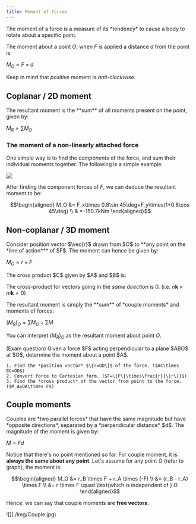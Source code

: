 ```yaml
---
title: Moment of forces
---
```



<Block variant="primary" title="Definition of moment">
The moment of a force is a measure of its *tendency* to cause a body to rotate about a specific point.

The moment about a point $O$, when $F$ is applied a distance $d$ from the point is:

$M_O=F\times d$

Keep in mind that *positive* moment is *anti-clockwise*.
</Block>


## Coplanar / 2D moment


<Block variant="knowledge" title="Resultant moments">
The resultant moment is the **sum** of all moments present on the point, given by:

$M_R=\sum M_O$
</Block>


### The moment of a non-linearly attached force

One simple way is to find the *components* of the force, and sum their individual moments together. The following is a simple example:

![](./img/Moment1.jpg)

After finding the component forces of $F$, we can deduce the resultant moment to be:
```math
\begin{aligned}
M_O &= F_x\times 0.8\sin 45\deg+F_y\times(1+0.8\cos 45\deg) \\
& =-150.7kNm
\end{aligned}
```


## Non-coplanar / 3D moment


<Block variant="primary" title="Moments in a 3D system">
Consider position vector $\vec{r}$ drawn from $O$ to **any point on the *line of action*** of $F$. The moment can hence be given by:

$M_O=r\times F$
</Block>


<Block variant="primary" title="Finding the moment via cross products Cartesian vectors">
The cross product $C$ given by $A$ and $B$ is:

The cross-product for vectors going in the *same direction* is 0. (i.e. $n\boldsymbol{k}\times m\boldsymbol{k}=0$)
</Block>


<Block variant="knowledge" title="Resultant moments">
The resultant moment is simply the **sum** of *couple moments* and moments of forces:

$(M_R)_O=\sum M_O + \sum M$

You can interpret $(M_R)_O$ as the resultant moment about point $O$.
</Block>


<Block variant="knowledge" title="Finding moments by force perpendicular to plane">
(Exam question) Given a force $F$ acting perpendicular to a plane $ABO$ at $O$, determine the moment about a point $A$.

    1. Find the *position vector* $\{r=OD\}$ of the force. ($AC\times BC=OD$)
    2. Convert force to Cartesian form. ($F=\|F\|\times\frac{r}{\|r\|}$)
    3. Find the *cross product* of the vector from point to the force. ($M_A=OA\times F$)
</Block>



## Couple moments

<HLayout>
<div>
Couples are *two parallel forces* that have the same magnitude but have *opposite directions*, separated by a *perpendicular distance* $d$. The magnitude of the moment is given by:

$M=Fd$

Notice that there's no point mentioned so far. For couple moment, it is **always the same about any point**. Let's assume for any point $O$ (refer to graph), the moment is:
```math
\begin{aligned}
M_O &= r_B \times F + r_A \times (-F) \\
    &= (r_B - r_A) \times F \\
    &= r \times F \quad \text{which is independent of } O
\end{aligned}
```
Hence, we can say that couple moments are **free vectors**.
</div>
![](./img/Couple.jpg)
</HLayout>
